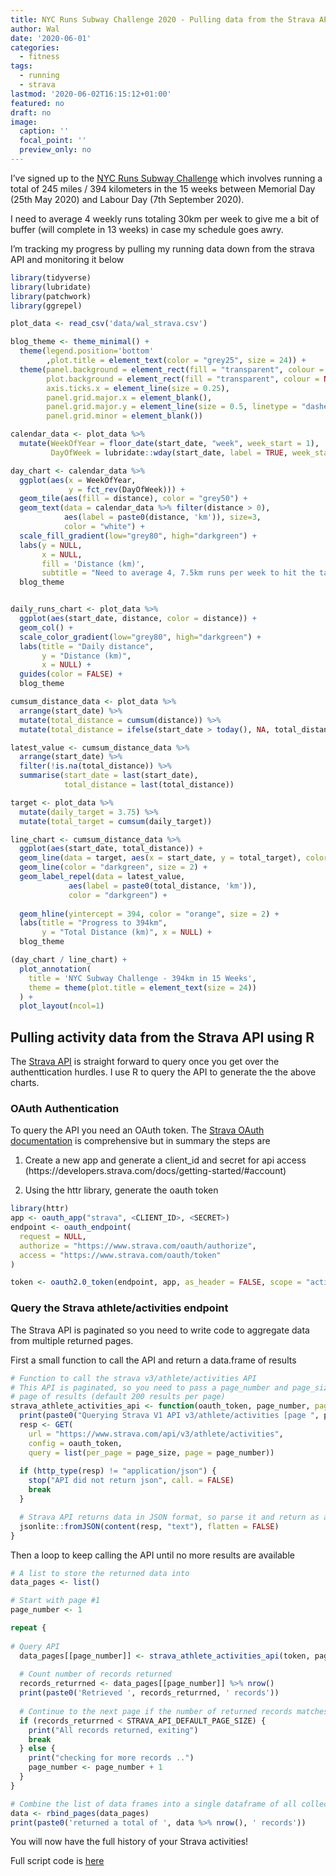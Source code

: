 ```yaml
---
title: NYC Runs Subway Challenge 2020 - Pulling data from the Strava API
author: Wal
date: '2020-06-01'
categories:
  - fitness
tags:
  - running
  - strava
lastmod: '2020-06-02T16:15:12+01:00'
featured: no
draft: no
image:
  caption: ''
  focal_point: ''
  preview_only: no
---
```


I've signed up to the [NYC Runs Subway Challenge](https://nycruns.com/race/nycruns-subway-system-challenge) which involves running a total of 245 miles / 394 kilometers in the 15 weeks between Memorial Day (25th May 2020) and Labour Day (7th September 2020).

I need to average 4 weekly runs totaling 30km per week to give me a bit of buffer (will complete in 13 weeks) in case my schedule goes awry. 

I'm tracking my progress by pulling my running data down from the strava API and monitoring it below

```r
library(tidyverse)
library(lubridate)
library(patchwork)
library(ggrepel)

plot_data <- read_csv('data/wal_strava.csv')

blog_theme <- theme_minimal() +
  theme(legend.position='bottom'
        ,plot.title = element_text(color = "grey25", size = 24)) +
  theme(panel.background = element_rect(fill = "transparent", colour = NA),
        plot.background = element_rect(fill = "transparent", colour = NA),
        axis.ticks.x = element_line(size = 0.25),
        panel.grid.major.x = element_blank(),
        panel.grid.major.y = element_line(size = 0.5, linetype = "dashed"),
        panel.grid.minor = element_blank())
```

```r
calendar_data <- plot_data %>%
  mutate(WeekOfYear = floor_date(start_date, "week", week_start = 1), 
         DayOfWeek = lubridate::wday(start_date, label = TRUE, week_start = 1)) 

day_chart <- calendar_data %>%
  ggplot(aes(x = WeekOfYear, 
             y = fct_rev(DayOfWeek))) +
  geom_tile(aes(fill = distance), color = "grey50") +
  geom_text(data = calendar_data %>% filter(distance > 0), 
            aes(label = paste0(distance, 'km')), size=3,
            color = "white") +
  scale_fill_gradient(low="grey80", high="darkgreen") +
  labs(y = NULL, 
       x = NULL, 
       fill = 'Distance (km)', 
       subtitle = "Need to average 4, 7.5km runs per week to hit the target in 13 weeks ") +
  blog_theme


daily_runs_chart <- plot_data %>%
  ggplot(aes(start_date, distance, color = distance)) + 
  geom_col() +
  scale_color_gradient(low="grey80", high="darkgreen") +
  labs(title = "Daily distance", 
       y = "Distance (km)", 
       x = NULL) +
  guides(color = FALSE) +
  blog_theme

cumsum_distance_data <- plot_data %>%
  arrange(start_date) %>%
  mutate(total_distance = cumsum(distance)) %>%
  mutate(total_distance = ifelse(start_date > today(), NA, total_distance)) 

latest_value <- cumsum_distance_data %>%
  arrange(start_date) %>%
  filter(!is.na(total_distance)) %>%
  summarise(start_date = last(start_date), 
            total_distance = last(total_distance))

target <- plot_data %>%
  mutate(daily_target = 3.75) %>%
  mutate(total_target = cumsum(daily_target))

line_chart <- cumsum_distance_data %>%
  ggplot(aes(start_date, total_distance)) + 
  geom_line(data = target, aes(x = start_date, y = total_target), color = "grey90", size = 0.5) +
  geom_line(color = "darkgreen", size = 2) +
  geom_label_repel(data = latest_value,
             aes(label = paste0(total_distance, 'km')),
             color = "darkgreen") +
  
  geom_hline(yintercept = 394, color = "orange", size = 2) +
  labs(title = "Progress to 394km", 
       y = "Total Distance (km)", x = NULL) +
  blog_theme

(day_chart / line_chart) +
  plot_annotation(
    title = 'NYC Subway Challenge - 394km in 15 Weeks',
    theme = theme(plot.title = element_text(size = 24))
  ) +
  plot_layout(ncol=1)

```

## Pulling activity data from the Strava API using R



The [Strava API](https://developers.strava.com/docs/reference/) is straight forward to query once you get over the authenttication hurdles. I use R to query the API to generate the the above charts.

### OAuth Authentication

To query the API you need an OAuth token. The [Strava OAuth documentation](https://developers.strava.com/docs/authentication/) is comprehensive but in summary the steps are 

1. Create a new app and generate a client_id and secret for api access (https://developers.strava.com/docs/getting-started/#account)

2. Using the httr library, generate the oauth token

```r
library(httr)
app <- oauth_app("strava", <CLIENT_ID>, <SECRET>)
endpoint <- oauth_endpoint(
  request = NULL,
  authorize = "https://www.strava.com/oauth/authorize",
  access = "https://www.strava.com/oauth/token"
)

token <- oauth2.0_token(endpoint, app, as_header = FALSE, scope = "activity:read_all")

```

### Query the Strava athlete/activities endpoint

The Strava API is paginated so you need to write code to aggregate data from multiple returned pages.


First a small function to call the API and return a data.frame of results

```r
# Function to call the strava v3/athlete/activities API
# This API is paginated, so you need to pass a page_number and page_size to retrieve > 1 
# page of results (default 200 results per page)
strava_athlete_activities_api <- function(oauth_token, page_number, page_size = STRAVA_API_DEFAULT_PAGE_SIZE) {
  print(paste0("Querying Strava V1 API v3/athlete/activities [page ", page_number, "]"))
  resp <- GET(
    url = "https://www.strava.com/api/v3/athlete/activities",
    config = oauth_token,
    query = list(per_page = page_size, page = page_number))
  
  if (http_type(resp) != "application/json") {
    stop("API did not return json", call. = FALSE)
    break
  }

  # Strava API returns data in JSON format, so parse it and return as a data.frame
  jsonlite::fromJSON(content(resp, "text"), flatten = FALSE)
}
```


Then a loop to keep calling the API until no more results are available


```r

# A list to store the returned data into
data_pages <- list()

# Start with page #1
page_number <- 1

repeat {
  
# Query API
  data_pages[[page_number]] <- strava_athlete_activities_api(token, page_number)
  
  # Count number of records returned
  records_returrned <- data_pages[[page_number]] %>% nrow()
  print(paste0('Retrieved ', records_returrned, ' records'))
  
  # Continue to the next page if the number of returned records matches the page size
  if (records_returrned < STRAVA_API_DEFAULT_PAGE_SIZE) {
    print("All records returned, exiting")
    break
  } else {
    print("checking for more records ..")
    page_number <- page_number + 1
  }
}

# Combine the list of data frames into a single dataframe of all collected pages
data <- rbind_pages(data_pages)
print(paste0('returned a total of ', data %>% nrow(), ' records'))

```

You will now have the full history of your Strava activities!

Full script code is [here](https://github.com/wal/stravaR/blob/master/R/download_strava.R)


  
